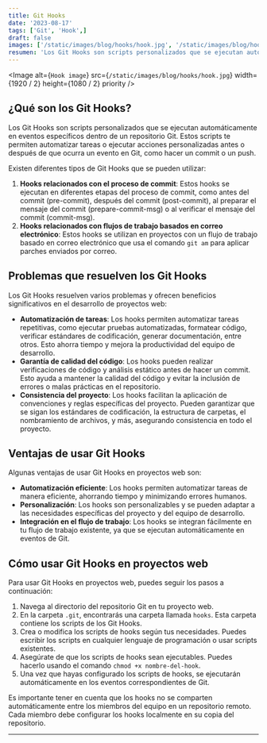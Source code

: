 ```yaml
---
title: Git Hooks
date: '2023-08-17'
tags: ['Git', 'Hook',]
draft: false
images: ['/static/images/blog/hooks/hook.jpg', '/static/images/blog/hooks/hook.jpg']
resumen: 'Los Git Hooks son scripts personalizados que se ejecutan automáticamente en eventos específicos dentro de un repositorio Git...'
---
```


<Image
  alt={`Hook image`}
  src={`/static/images/blog/hooks/hook.jpg`}
  width={1920 / 2}
  height={1080 / 2}
  priority
/>

## ¿Qué son los Git Hooks?

Los Git Hooks son scripts personalizados que se ejecutan automáticamente en eventos específicos dentro de un repositorio Git. Estos scripts te permiten automatizar tareas o ejecutar acciones personalizadas antes o después de que ocurra un evento en Git, como hacer un commit o un push.

Existen diferentes tipos de Git Hooks que se pueden utilizar:

1. **Hooks relacionados con el proceso de commit**: Estos hooks se ejecutan en diferentes etapas del proceso de commit, como antes del commit (pre-commit), después del commit (post-commit), al preparar el mensaje del commit (prepare-commit-msg) o al verificar el mensaje del commit (commit-msg).
2. **Hooks relacionados con flujos de trabajo basados en correo electrónico**: Estos hooks se utilizan en proyectos con un flujo de trabajo basado en correo electrónico que usa el comando `git am` para aplicar parches enviados por correo.

## Problemas que resuelven los Git Hooks

Los Git Hooks resuelven varios problemas y ofrecen beneficios significativos en el desarrollo de proyectos web:

- **Automatización de tareas**: Los hooks permiten automatizar tareas repetitivas, como ejecutar pruebas automatizadas, formatear código, verificar estándares de codificación, generar documentación, entre otros. Esto ahorra tiempo y mejora la productividad del equipo de desarrollo.
- **Garantía de calidad del código**: Los hooks pueden realizar verificaciones de código y análisis estático antes de hacer un commit. Esto ayuda a mantener la calidad del código y evitar la inclusión de errores o malas prácticas en el repositorio.
- **Consistencia del proyecto**: Los hooks facilitan la aplicación de convenciones y reglas específicas del proyecto. Pueden garantizar que se sigan los estándares de codificación, la estructura de carpetas, el nombramiento de archivos, y más, asegurando consistencia en todo el proyecto.

## Ventajas de usar Git Hooks

Algunas ventajas de usar Git Hooks en proyectos web son:

- **Automatización eficiente**: Los hooks permiten automatizar tareas de manera eficiente, ahorrando tiempo y minimizando errores humanos.
- **Personalización**: Los hooks son personalizables y se pueden adaptar a las necesidades específicas del proyecto y del equipo de desarrollo.
- **Integración en el flujo de trabajo**: Los hooks se integran fácilmente en tu flujo de trabajo existente, ya que se ejecutan automáticamente en eventos de Git.

## Cómo usar Git Hooks en proyectos web

Para usar Git Hooks en proyectos web, puedes seguir los pasos a continuación:

1. Navega al directorio del repositorio Git en tu proyecto web.
2. En la carpeta `.git`, encontrarás una carpeta llamada `hooks`. Esta carpeta contiene los scripts de los Git Hooks.
3. Crea o modifica los scripts de hooks según tus necesidades. Puedes escribir los scripts en cualquier lenguaje de programación o usar scripts existentes.
4. Asegúrate de que los scripts de hooks sean ejecutables. Puedes hacerlo usando el comando `chmod +x nombre-del-hook`.
5. Una vez que hayas configurado los scripts de hooks, se ejecutarán automáticamente en los eventos correspondientes de Git.

Es importante tener en cuenta que los hooks no se comparten automáticamente entre los miembros del equipo en un repositorio remoto. Cada miembro debe configurar los hooks localmente en su copia del repositorio.

---
